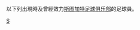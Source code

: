 {{noteTA
|1=zh-hans:斯图加特;zh-hk:史特加;zh-tw:斯圖加特;
}}
{{Catnav|頁面分類|...|德國體育|德國足球|效力德國球會的球員}}
{{Catnav|頁面分類|...|各國足球|德國足球|效力德國球會的球員}}
以下列出現時及曾經效力[[斯图加特足球俱乐部|斯图加特足球俱乐部]]的足球員。
{{Commonscat|Players of VfB Stuttgart}}

[[Category:效力德國球會的球員|S]]